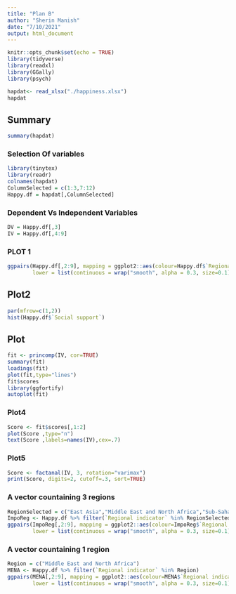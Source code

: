 ```yaml
---
title: "Plan B"
author: "Sherin Manish"
date: "7/10/2021"
output: html_document
---
```


```r
knitr::opts_chunk$set(echo = TRUE)
library(tidyverse)
library(readxl)
library(GGally)
library(psych)

```

```r
hapdat<- read_xlsx("./happiness.xlsx")
hapdat
```

## Summary

```r

summary(hapdat)

```

### Selection Of variables

```r
library(tinytex)
library(readr)
colnames(hapdat)
ColumnSelected = c(1:3,7:12) 
Happy.df = hapdat[,ColumnSelected]

```

### Dependent Vs Independent Variables
```r
DV = Happy.df[,3]
IV = Happy.df[,4:9]

```

### PLOT 1


```r
ggpairs(Happy.df[,2:9], mapping = ggplot2::aes(colour=Happy.df$`Regional indicator`), 
        lower = list(continuous = wrap("smooth", alpha = 0.3, size=0.1)))

```

## Plot2

```r
par(mfrow=c(1,2))
hist(Happy.df$`Social support`)

```

## Plot

```r
fit <- princomp(IV, cor=TRUE)
summary(fit)
loadings(fit) 
plot(fit,type="lines") 
fit$scores 
library(ggfortify)
autoplot(fit)

```

### Plot4

```r
Score <- fit$scores[,1:2]
plot(Score ,type="n") 
text(Score ,labels=names(IV),cex=.7) 

```

### Plot5

```r
Score <- factanal(IV, 3, rotation="varimax")
print(Score, digits=2, cutoff=.3, sort=TRUE)

```

### A vector countaining  3 regions

```r
RegionSelected = c("East Asia","Middle East and North Africa","Sub-Saharan Africa")
ImpoReg <- Happy.df %>% filter(`Regional indicator` %in% RegionSelected)
ggpairs(ImpoReg[,2:9], mapping = ggplot2::aes(colour=ImpoReg$`Regional indicator`), 
        lower = list(continuous = wrap("smooth", alpha = 0.3, size=0.1)))
```

### A vector countaining  1 region

```r
Region = c("Middle East and North Africa")
MENA <- Happy.df %>% filter(`Regional indicator` %in% Region)
ggpairs(MENA[,2:9], mapping = ggplot2::aes(colour=MENA$`Regional indicator`), 
        lower = list(continuous = wrap("smooth", alpha = 0.3, size=0.1)))
```